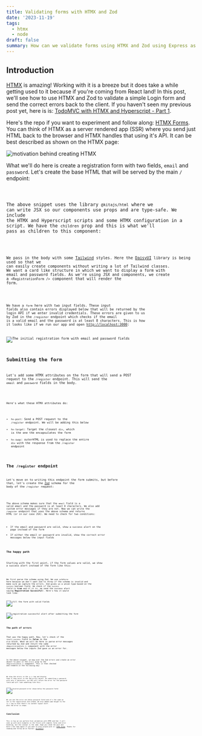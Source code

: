 ```yaml
---
title: Validating forms with HTMX and Zod
date: '2023-11-19'
tags:
  - htmx
  - node
draft: false
summary: How can we validate forms using HTMX and Zod using Express as our server
---
```



## Introduction

[HTMX](https://htmx.org/) is amazing! Working with it is a breeze but it does take a while getting used to it because if you're coming from React land! In this post, we'll see how to use HTMX and Zod to validate a simple Login form and send the correct errors back to the client. If you haven't seen my previous post yet, here is is: [TodoMVC with HTMX and Hyperscript - Part 1](https://ryan17.dev/blog/todomvc-htmx).

Here's the repo if you want to experiment and follow along: [HTMX Forms](https://github.com/ryands17/htmx-forms). You can think of HTMX as a server rendered app (SSR) where you send just HTML back to the browser and HTMX handles that using it's API. It can be best described as shown on the HTMX page:


<Image
  src={htmxIntro}
  alt="motivation behind creating HTMX"
  width={500}
  height={500}
/>

What we'll do here is create a registration form with two fields, `email` and `password`. Let's create the base HTML that will be served by the main `/` endpoint:

<Code code={snippets.baseHtml} lang="tsx" showLineNumbers />

The above snippet uses the library `@kitajs/html` where we can write JSX so our components use props and are type-safe. We include the HTMX and Hyperscript scripts and some HTMX configuration in a script. We have the `children` prop and this is what we'll pass as children to this component:

<Code code={snippets.renderForm} lang="tsx" showLineNumbers />

We pass in the body with some [Tailwind](https://tailwindcss.com/) styles. Here the [DaisyUI](https://daisyui.com/) library is being used so that we can easily create components without writing a lot of Tailwind classes. We want a card like structure in which we want to display a form with email and password fields. As we're using JSX and components, we create a `<RegistrationForm />` component that will render the form.

<Code code={snippets.registrationForm} lang="tsx" showLineNumbers />

We have a `form` here with two input fields. These input fields also contain errors displayed below that will be returned by the login API if we enter invalid credentials. These errors are given to us by Zod in the `/register` endpoint which checks if the email is a valid email and the password is at least 8 characters. This is how it looks like if we run our app and open [http://localhost:3000](http://localhost:3000):


<Image
  src={registrationForm}
  alt="The initial registration form with email and password fields"
  width={500}
  height={500}
/>

## Submitting the form

Let's add some HTMX attributes on the form that will send a POST request to the `/register` endpoint. This will send the `email` and `password` fields in the body.

<Code code={snippets.submitForm} lang="tsx" />

Here's what these HTMX attributes do:

- `hx-post`: Send a POST request to the `/register` endpoint. We will be adding this below
- `hx-target`: Target the closest `div`, which is the one the encapsulates the form
- `hx-swap`: outerHTML is used to replace the entire `div` with the response from the `/register` endpoint

## The `/register` endpoint

Let's move on to writing this endpoint the form submits, but before that, let's create the [Zod](https://zod.dev/) schema for the body of the `/register` request:

<Code code={snippets.registerEndpoint} lang="ts" />

The above schema makes sure that the `email` field is a valid email and the password is at least 8 characters. We also add custom error messages if they are not. Now we can write the `/register` endpoint that uses the above schema and returns HTML (or in our case JSX). We need to check for two conditions:

- If the email and password are valid, show a success alert on the page instead of the form
- If either the email or password are invalid, show the correct error messages below the input fields

### The happy path

Starting with the first point, if the form values are valid, we show a success alert instead of the form like this:

<Code code={snippets.happyPath} lang="tsx" showLineNumbers />

We first parse the schema using Zod. We use `safeParse` here because we don't want Zod to throw if the schema is invalid and make sure we capture the errors. Zod gives us a union type based on the `success` boolean field. We check if the `success` field is **true** and if it is, we send the success alert saying **Registration Successful!**. Here's how it would look like:


<Image
  src={fieldsValid}
  alt="fill the form with valid fields"
  width={500}
  height={500}
/>


<Image
  src={registrationSuccessFul}
  alt="registration successful alert after submitting the form"
  width={500}
  height={500}
/>

### The path of errors

That was the happy path. Now, let's check if the `result.success` field is **false** in the `else` block. What we will do here is parse error messages returned by Zod and return the same `<RegistrationForm />` component with the error messages below the inputs Zod gave us an error for.

<Code code={snippets.formErrors} lang="tsx" showLineNumbers />

In the above snippet, we map over the Zod errors and create an error object to pass in the `errors` prop to the `<RegistrationForm />` component. This is then checked and renderd in the following way:

<Code code={snippets.renderingErrors} lang="tsx" showLineNumbers />

We show the errors in the `<p />` tag and display them if they exist in the Zod errors object. On submitting a password with only 4 characters, our API will return the error for the password field and will look something like this:


<Image
  src={invalidPassword}
  alt="Invalid password error shown below the password field"
  width={500}
  height={500}
/>

We can see the error set below password field and it's the same we set in the registration Zod schema. We also added some height to the `<p />` tag so that there's no content layout shift when the error is shown.

## Conclusion

This is how we can perform form validation with HTMX and Zod. I will come up with more examples in the future with complex forms and error handling, but the concept is the same. Hope you liked the post and here's the repo again if you want to play around with it: [HTMX forms](https://github.com/ryands17/htmx-forms). Thanks for reading and follow me on Twitter: [@ryands17](https://twitter.com/ryands17).
